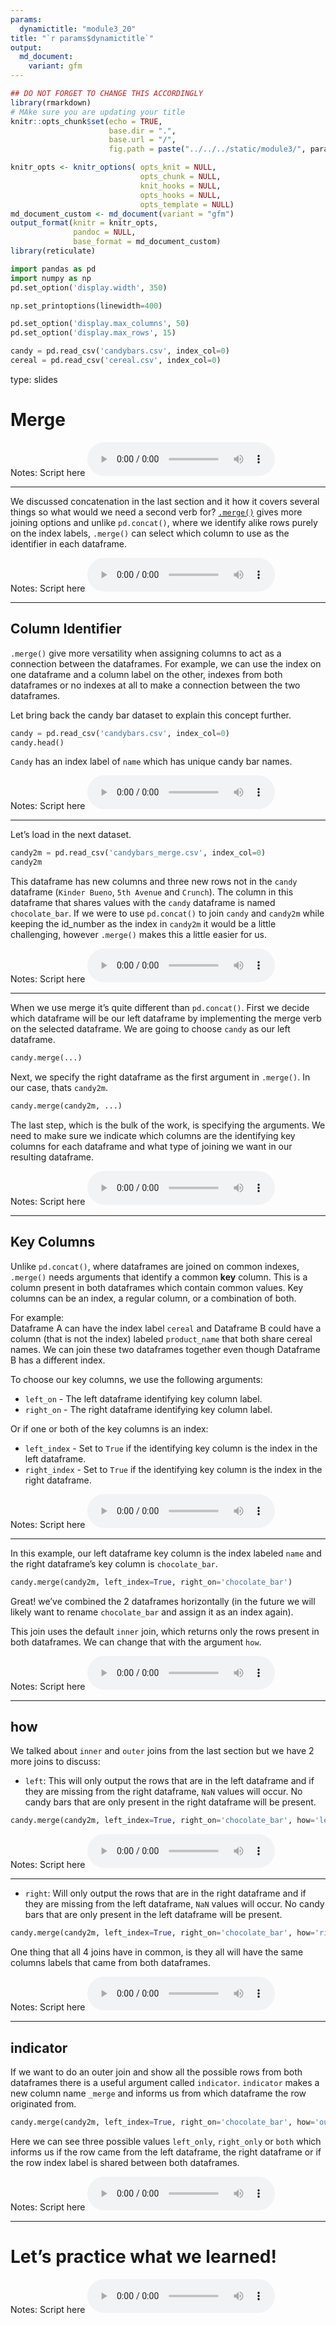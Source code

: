 ```yaml
---
params:
  dynamictitle: "module3_20"
title: "`r params$dynamictitle`"
output: 
  md_document:
    variant: gfm
---
```



```r
## DO NOT FORGET TO CHANGE THIS ACCORDINGLY 
library(rmarkdown)
# MAke sure you are updating your title 
knitr::opts_chunk$set(echo = TRUE,
                      base.dir = ".", 
                      base.url = "/",
                      fig.path = paste("../../../static/module3/", params$dynamictitle,"/", sep = ""))

knitr_opts <- knitr_options( opts_knit = NULL,
                             opts_chunk = NULL,
                             knit_hooks = NULL,
                             opts_hooks = NULL,
                             opts_template = NULL)
md_document_custom <- md_document(variant = "gfm")
output_format(knitr = knitr_opts,
              pandoc = NULL,
              base_format = md_document_custom)
library(reticulate)

```


```python
import pandas as pd
import numpy as np
pd.set_option('display.width', 350)

np.set_printoptions(linewidth=400)

pd.set_option('display.max_columns', 50)
pd.set_option('display.max_rows', 15)

candy = pd.read_csv('candybars.csv', index_col=0)
cereal = pd.read_csv('cereal.csv', index_col=0)
```


type: slides

# Merge

Notes: Script here
<html>
<audio controls >
  <source src="/placeholder_audio.mp3" />
</audio></html>

---

We discussed concatenation in the last section and it how it covers several things so what would we need a second verb for? 
<a href="https://pandas.pydata.org/pandas-docs/stable/reference/api/pandas.merge.html" target="_blank">`.merge()`</a> gives more joining options and unlike `pd.concat()`, where we identify alike rows purely on the index labels,  `.merge()` can select which column to use as the identifier in each dataframe. 


Notes: Script here
<html>
<audio controls >
  <source src="/placeholder_audio.mp3" />
</audio></html>

---

## Column Identifier  

`.merge()` give more versatility when assigning columns to act as a connection between the dataframes.  For example, we can use the index on one dataframe and a column label on the other, indexes from both dataframes or no indexes at all to make a connection between the two dataframes. 

Let bring back the candy bar dataset to explain this concept further. 

```python
candy = pd.read_csv('candybars.csv', index_col=0)
candy.head()
```

`Candy` has an index label of `name` which has unique candy bar names. 

Notes: Script here
<html>
<audio controls >
  <source src="/placeholder_audio.mp3" />
</audio></html>

---

Let's load in the next dataset.

```python
candy2m = pd.read_csv('candybars_merge.csv', index_col=0)
candy2m
```

This dataframe has new columns and three new rows not in the `candy` dataframe (`Kinder Bueno`, `5th Avenue` and `Crunch`).
The column in this dataframe that shares values with the `candy` dataframe is named `chocolate_bar`. 
If we were to use `pd.concat()` to join `candy` and `candy2m` while keeping the id_number as the index in `candy2m` it would be a little challenging, however `.merge()` makes this a little easier for us.  

Notes: Script here
<html>
<audio controls >
  <source src="/placeholder_audio.mp3" />
</audio></html>

---

When we use merge it's quite different than `pd.concat()`. 
First we decide which dataframe will be our left dataframe by implementing the merge verb on the selected dataframe. We are going to choose `candy` as our left dataframe.

```python
candy.merge(...)
```

Next, we specify the right dataframe as the first argument in `.merge()`. In our case, thats `candy2m`.

```python
candy.merge(candy2m, ...)
```

The last step, which is the bulk of the work, is specifying the arguments. 
We need to make sure we indicate which columns are the identifying key columns for each dataframe and what type of joining we want in our resulting dataframe. 

Notes: Script here
<html>
<audio controls >
  <source src="/placeholder_audio.mp3" />
</audio></html>

---

## Key Columns

Unlike `pd.concat()`, where dataframes are joined on common indexes, `.merge()` needs arguments that identify a common **key** column.  This is a column present in both dataframes which contain common values.  Key columns can be an index, a regular column, or a combination of both.     

For example:  
Dataframe A can have the index label `cereal` and Dataframe B could have a column (that is not the index) labeled `product_name` that both share cereal names.  We can join these two dataframes together even though Dataframe B has a different index. 

To choose our key columns, we use the following arguments:    

- `left_on` - The left dataframe identifying key column label.
- `right_on` - The right dataframe identifying key column label.

Or if one or both of the key columns is an index:   

- `left_index` - Set to `True` if the identifying key column is the index in the left dataframe.    
- `right_index` - Set to `True` if the identifying key column is the index in the right dataframe.  


Notes: Script here
<html>
<audio controls >
  <source src="/placeholder_audio.mp3" />
</audio></html>

---

In this example, our left dataframe key column is the index labeled `name` and the right dataframe's key column is `chocolate_bar`.

```python
candy.merge(candy2m, left_index=True, right_on='chocolate_bar')
```

Great! we've combined the 2 dataframes horizontally (in the future we will likely want to rename `chocolate_bar` and assign it as an index again).
   
This join uses the default `inner` join, which returns only the rows present in both dataframes.  We can change that with the argument `how`.


Notes: Script here
<html>
<audio controls >
  <source src="/placeholder_audio.mp3" />
</audio></html>

---

## how

We talked about `inner` and `outer` joins from the last section but we have 2 more joins to discuss:      

- `left`: This will only output the rows that are in the left dataframe and if they are missing from the right dataframe, `NaN` values will occur. No candy bars that are only present in the right dataframe will be present.


```python
candy.merge(candy2m, left_index=True, right_on='chocolate_bar', how='left')
```

Notes: Script here
<html>
<audio controls >
  <source src="/placeholder_audio.mp3" />
</audio></html>

---

- `right`: Will only output the rows that are in the right dataframe and if they are missing from the left dataframe, `NaN` values will occur. No candy bars that are only present in the left dataframe will be present. 

```python
candy.merge(candy2m, left_index=True, right_on='chocolate_bar', how='right')
```


One thing that all 4 joins have in common, is they all will have the same columns labels that came from both dataframes. 

Notes: Script here
<html>
<audio controls >
  <source src="/placeholder_audio.mp3" />
</audio></html>

---

## indicator

If we want to do an outer join and show all the possible rows from both dataframes there is  a useful argument called `indicator`. 
`indicator` makes a new column name `_merge` and informs us from which dataframe the row originated from. 

```python
candy.merge(candy2m, left_index=True, right_on='chocolate_bar', how='outer', indicator=True)
```

Here we can see three possible values `left_only`, `right_only` or `both` which informs us if the row came from the left dataframe, the right dataframe or if the row index label is shared between both dataframes.

Notes: Script here
<html>
<audio controls >
  <source src="/placeholder_audio.mp3" />
</audio></html>

---

# Let’s practice what we learned!

Notes: Script here
<html>
<audio controls >
  <source src="/placeholder_audio.mp3" />
